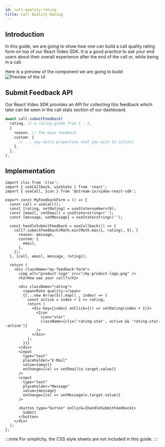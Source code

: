 ```yaml
---
id: call-quality-rating
title: Call Quality Rating
---
```


## Introduction

In this guide, we are going to show how one can build a call quality rating form on top of our React Video SDK.
It is a good practice to ask your end users about their overall experience after the end of the call or, while being in a call.

Here is a preview of the component we are going to build:
![Preview of the UI](../assets/06-ui-cookbook/16-call-quality-rating/rating-form.png)

## Submit Feedback API

Our React Video SDK provides an API for collecting this feedback which later can be seen in the call stats section of our dashboard.

```ts
await call.submitFeedback(
  rating, // a rating grade from 1 - 5,
  {
    reason, // the main feedback
    custom: {
      // ... any extra properties that you wish to collect
    },
  },
);
```

## Implementation

```tsx
import clsx from 'clsx';
import { useCallback, useState } from 'react';
import { useCall, Icon } from '@stream-io/video-react-sdk';

export const MyFeedbackForm = () => {
  const call = useCall();
  const [rating, setRating] = useState<number>(0);
  const [email, setEmail] = useState<string>('');
  const [message, setMessage] = useState<string>('');

  const handleSubmitFeedback = useCallback(() => {
    call?.submitFeedback(Math.min(Math.max(1, rating), 5), {
      reason: message,
      custom: {
        email,
      },
    });
  }, [call, email, message, rating]);

  return (
    <div className="my-feedback-form">
      <img alt="product-logo" src="/my-product-logo.png" />
      <h2>How was your call?</h2>

      <div className="rating">
        <span>Rate quality:</span>
        {[...new Array(5)].map((_, index) => {
          const active = index + 1 <= rating;
          return (
            <div key={index} onClick={() => setRating(index + 1)}>
              <Icon
                icon="star"
                className={clsx('rating-star', active && 'rating-star--active')}
              />
            </div>
          );
        })}
      </div>
      <input
        type="text"
        placeholder="E-Mail"
        value={email}
        onChange={(e) => setEmail(e.target.value)}
      />
      <input
        type="text"
        placeholder="Message"
        value={message}
        onChange={(e) => setMessage(e.target.value)}
      />

      <button type="button" onClick={handleSubmitFeedback}>
        Submit
      </button>
    </div>
  );
};
```

:::note
For simplicity, the CSS style sheets are not included in this guide.
:::
